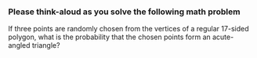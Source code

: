 ### Please think-aloud as you solve the following math problem

If three points are randomly chosen from the vertices of a regular 17-sided polygon, what is the probability that the chosen points form an acute-angled triangle?
